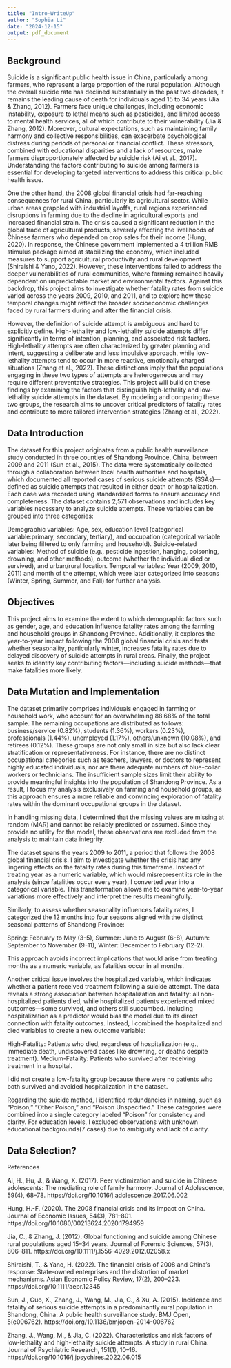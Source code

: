 ```yaml
---
title: "Intro-WriteUp"
author: "Sophia Li"
date: "2024-12-15"
output: pdf_document
---
```


## Background 

Suicide is a significant public health issue in China, particularly among farmers, who represent a large proportion of the rural population. Although the overall suicide rate has declined substantially in the past two decades, it remains the leading cause of death for individuals aged 15 to 34 years (Jia & Zhang, 2012). Farmers face unique challenges, including economic instability, exposure to lethal means such as pesticides, and limited access to mental health services, all of which contribute to their vulnerability (Jia & Zhang, 2012). Moreover, cultural expectations, such as maintaining family harmony and collective responsibilities, can exacerbate psychological distress during periods of personal or financial conflict. These stressors, combined with educational disparities and a lack of resources, make farmers disproportionately affected by suicide risk (Ai et al., 2017). Understanding the factors contributing to suicide among farmers is essential for developing targeted interventions to address this critical public health issue.

One the other hand, the 2008 global financial crisis had far-reaching consequences for rural China, particularly its agricultural sector. While urban areas grappled with industrial layoffs, rural regions experienced disruptions in farming due to the decline in agricultural exports and increased financial strain. The crisis caused a significant reduction in the global trade of agricultural products, severely affecting the livelihoods of Chinese farmers who depended on crop sales for their income (Hung, 2020). In response, the Chinese government implemented a 4 trillion RMB stimulus package aimed at stabilizing the economy, which included measures to support agricultural productivity and rural development (Shiraishi & Yano, 2022). However, these interventions failed to address the deeper vulnerabilities of rural communities, where farming remained heavily dependent on unpredictable market and environmental factors. Against this backdrop, this project aims to investigate whether fatality rates from suicide varied across the years 2009, 2010, and 2011, and to explore how these temporal changes might reflect the broader socioeconomic challenges faced by rural farmers during and after the financial crisis.

However, the definition of suicide attempt is ambiguous and hard to explicitly define. High-lethality and low-lethality suicide attempts differ significantly in terms of intention, planning, and associated risk factors. High-lethality attempts are often characterized by greater planning and intent, suggesting a deliberate and less impulsive approach, while low-lethality attempts tend to occur in more reactive, emotionally charged situations (Zhang et al., 2022). These distinctions imply that the populations engaging in these two types of attempts are heterogeneous and may require different preventative strategies. This project will build on these findings by examining the factors that distinguish high-lethality and low-lethality suicide attempts in the dataset. By modeling and comparing these two groups, the research aims to uncover critical predictors of fatality rates and contribute to more tailored intervention strategies (Zhang et al., 2022).

## Data Introduction 

The dataset for this project originates from a public health surveillance study conducted in three counties of Shandong Province, China, between 2009 and 2011 (Sun et al., 2015). The data were systematically collected through a collaboration between local health authorities and hospitals, which documented all reported cases of serious suicide attempts (SSAs)—defined as suicide attempts that resulted in either death or hospitalization. Each case was recorded using standardized forms to ensure accuracy and completeness. The dataset contains 2,571 observations and includes key variables necessary to analyze suicide attempts. These variables can be grouped into three categories:

Demographic variables: Age, sex, education level (categorical variable:primary, secondary, tertiary), and occupation (categorical variable later being filtered to only farming and household).
Suicide-related variables: Method of suicide (e.g., pesticide ingestion, hanging, poisoning, drowning, and other methods), outcome (whether the individual died or survived), and urban/rural location.
Temporal variables: Year (2009, 2010, 2011) and month of the attempt, which were later categorized into seasons (Winter, Spring, Summer, and Fall) for further analysis.

## Objectives

This project aims to examine the extent to which demographic factors such as gender, age, and education influence fatality rates among the farming and household groups in Shandong Province. Additionally, it explores the year-to-year impact following the 2008 global financial crisis and tests whether seasonality, particularly winter, increases fatality rates due to delayed discovery of suicide attempts in rural areas. Finally, the project seeks to identify key contributing factors—including suicide methods—that make fatalities more likely.

## Data Mutation and Implementation

The dataset primarily comprises individuals engaged in farming or household work, who account for an overwhelming 88.68% of the total sample. The remaining occupations are distributed as follows: business/service (0.82%), students (1.36%), workers (0.23%), professionals (1.44%), unemployed (1.17%), others/unknown (10.08%), and retirees (0.12%). These groups are not only small in size but also lack clear stratification or representativeness. For instance, there are no distinct occupational categories such as teachers, lawyers, or doctors to represent highly educated individuals, nor are there adequate numbers of blue-collar workers or technicians. The insufficient sample sizes limit their ability to provide meaningful insights into the population of Shandong Province. As a result, I focus my analysis exclusively on farming and household groups, as this approach ensures a more reliable and convincing exploration of fatality rates within the dominant occupational groups in the dataset.

In handling missing data, I determined that the missing values are missing at random (MAR) and cannot be reliably predicted or assumed. Since they provide no utility for the model, these observations are excluded from the analysis to maintain data integrity.

The dataset spans the years 2009 to 2011, a period that follows the 2008 global financial crisis. I aim to investigate whether the crisis had any lingering effects on the fatality rates during this timeframe. Instead of treating year as a numeric variable, which would misrepresent its role in the analysis (since fatalities occur every year), I converted year into a categorical variable. This transformation allows me to examine year-to-year variations more effectively and interpret the results meaningfully.

Similarly, to assess whether seasonality influences fatality rates, I categorized the 12 months into four seasons aligned with the distinct seasonal patterns of Shandong Province:

Spring: February to May (3-5),
Summer: June to August (6-8),
Autumn: September to November (9-11),
Winter: December to February (12-2).

This approach avoids incorrect implications that would arise from treating months as a numeric variable, as fatalities occur in all months.

Another critical issue involves the hospitalized variable, which indicates whether a patient received treatment following a suicide attempt. The data reveals a strong association between hospitalization and fatality: all non-hospitalized patients died, while hospitalized patients experienced mixed outcomes—some survived, and others still succumbed. Including hospitalization as a predictor would bias the model due to its direct connection with fatality outcomes. Instead, I combined the hospitalized and died variables to create a new outcome variable:

High-Fatality: Patients who died, regardless of hospitalization (e.g., immediate death, undiscovered cases like drowning, or deaths despite treatment).
Medium-Fatality: Patients who survived after receiving treatment in a hospital.

I did not create a low-fatality group because there were no patients who both survived and avoided hospitalization in the dataset.

Regarding the suicide method, I identified redundancies in naming, such as "Poison," "Other Poison," and "Poison Unspecified." These categories were combined into a single category labeled "Poison" for consistency and clarity. For education levels, I excluded observations with unknown educational backgrounds(7 cases) due to ambiguity and lack of clarity.

## Data Selection?

References

Ai, H., Hu, J., & Wang, X. (2017). Peer victimization and suicide in Chinese adolescents: The mediating role of family harmony. Journal of Adolescence, 59(4), 68–78. https://doi.org/10.1016/j.adolescence.2017.06.002

Hung, H.-F. (2020). The 2008 financial crisis and its impact on China. Journal of Economic Issues, 54(3), 781–801. https://doi.org/10.1080/00213624.2020.1794959

Jia, C., & Zhang, J. (2012). Global functioning and suicide among Chinese rural populations aged 15–34 years. Journal of Forensic Sciences, 57(3), 806–811. https://doi.org/10.1111/j.1556-4029.2012.02058.x

Shiraishi, T., & Yano, H. (2022). The financial crisis of 2008 and China's response: State-owned enterprises and the distortion of market mechanisms. Asian Economic Policy Review, 17(2), 200–223. https://doi.org/10.1111/aepr.12345

Sun, J., Guo, X., Zhang, J., Wang, M., Jia, C., & Xu, A. (2015). Incidence and fatality of serious suicide attempts in a predominantly rural population in Shandong, China: A public health surveillance study. BMJ Open, 5(e006762). https://doi.org/10.1136/bmjopen-2014-006762

Zhang, J., Wang, M., & Jia, C. (2022). Characteristics and risk factors of low-lethality and high-lethality suicide attempts: A study in rural China. Journal of Psychiatric Research, 151(1), 10–16. https://doi.org/10.1016/j.jpsychires.2022.06.015






